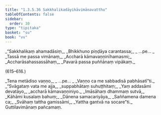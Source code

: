 ```yaml
---
title: "1.3.5.36 Sakkhalikadāyikāvimānavatthu"
tableOfContents: false
sidebar:
  order: 30
type: "tipitaka"
basket: "su"
book: "vv"
---
```



<DynamicBreadcrumb />

<Division number="613" book="vv" bookNo="19" page="47">

<Paragraph number="452" type="verses" book="vv">
_“Sakkhalikaṃ ahamadāsiṃ,_  
_Bhikkhuno piṇḍāya carantassa;_  
_ …pe… _  

</Paragraph>

</Division>
<Division number="614" book="vv" bookNo="19" page="47">

<Paragraph number="453" type="verses" book="vv">
_Tassā me passa vimānaṃ,_  
_Accharā kāmavaṇṇinīhamasmi;_  
_Accharāsahassassāhaṃ,_  
_Pavarā passa puññānaṃ vipākaṃ._  


(615–616.)
</Paragraph>

<Paragraph number="454" type="verses" book="vv">
_Tena metādiso vaṇṇo,_  
_ …pe… _  
_Vaṇṇo ca me sabbadisā pabhāsatī”ti._  

</Paragraph>

</Division>
<Division number="617" book="vv" bookNo="19" page="47">

<Paragraph number="455" type="verses" book="vv">
_“Svāgataṃ vata me ajja,_  
_suppabhātaṃ suhuṭṭhitaṃ;_  
_Yaṃ addasāmi devatāyo,_  
_accharā kāmavaṇṇiniyo._  

</Paragraph>

</Division>
<Division number="618" book="vv" bookNo="19" page="48">

<Paragraph number="456" type="verses" book="vv">
_Imāsāhaṃ dhammaṃ sutvā,_  
_Kāhāmi kusalaṃ bahuṃ;_  
_Dānena samacariyāya,_  
_Saññamena damena ca;_  
_Svāhaṃ tattha gamissāmi,_  
_Yattha gantvā na socare”ti._  


</Paragraph>
</Division>

<Paragraph number="457" type="center" book="vv">
Guttilavimānaṃ pañcamaṃ.
</Paragraph>